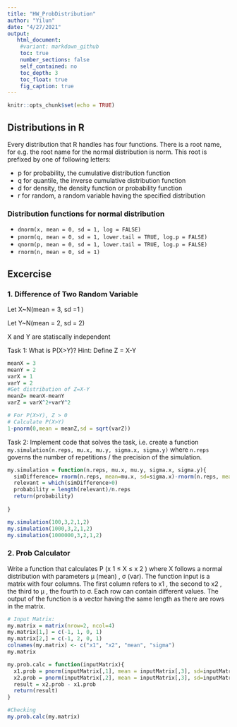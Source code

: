 ```yaml
---
title: "HW_ProbDistribution"
author: "Yilun"
date: "4/27/2021"
output:
   html_document:
    #variant: markdown_github
    toc: true
    number_sections: false
    self_contained: no
    toc_depth: 3
    toc_float: true
    fig_caption: true
---
```


```r
knitr::opts_chunk$set(echo = TRUE)
```

## Distributions in R

Every distribution that R handles has four functions. There is a root name, for e.g. the root name for the normal distribution is norm. This root is prefixed by one of following letters:

* p for probability, the cumulative distribution function 
* q for quantile, the inverse cumulative distribution function 
* d for density, the density function or probability function
* r for random, a random variable having the specified distribution

### Distribution functions for normal distribution

* `dnorm(x, mean = 0, sd = 1, log = FALSE)`
* `pnorm(q, mean = 0, sd = 1, lower.tail = TRUE, log.p = FALSE)`
* `qnorm(p, mean = 0, sd = 1, lower.tail = TRUE, log.p = FALSE)`
* `rnorm(n, mean = 0, sd = 1)`

## Excercise

### 1. Difference of Two Random Variable

Let X~N(mean = 3, sd =1 )

Let Y~N(mean = 2, sd = 2)

X and Y are statiscally independent

Task 1: What is P(X>Y)? Hint: Define Z = X-Y
```r
meanX = 3
meanY = 2
varX = 1
varY = 2
#Get distribution of Z=X-Y
meanZ= meanX-meanY
varZ = varX^2+varY^2

# For P(X>Y), Z > 0
# Calculate P(X>Y)
1-pnorm(0,mean = meanZ,sd = sqrt(varZ))
```

Task 2: Implement code that solves the task, i.e. create a function `my.simulation(n.reps, mu.x, mu.y, sigma.x, sigma.y)` where `n.reps` governs the number of repetitions / the precision of the simulation.
```r
my.simulation = function(n.reps, mu.x, mu.y, sigma.x, sigma.y){
  simDifference= rnorm(n.reps, mean=mu.x, sd=sigma.x)-rnorm(n.reps, mean=mu.y, sd=sigma.y)
  relevant = which(simDifference>0)
  probability = length(relevant)/n.reps
  return(probability)
  
}

my.simulation(100,3,2,1,2)
my.simulation(1000,3,2,1,2)
my.simulation(1000000,3,2,1,2)
```

### 2. Prob Calculator
Write a function that calculates P (x 1 ≤ X ≤ x 2 ) where X follows a normal distribution with parameters μ (mean) , σ (var).  The function input is a matrix with four columns. The first column refers to x1 , the second to x2 , the third to μ , the fourth to σ.  Each row can contain different values.  The output of the function is a vector having the same length as there are rows in the matrix.

```r
# Input Matrix:
my.matrix = matrix(nrow=2, ncol=4)
my.matrix[1,] = c(-1, 1, 0, 1)
my.matrix[2,] = c(-1, 2, 0, 1) 
colnames(my.matrix) <- c("x1", "x2", "mean", "sigma") 
my.matrix
```
```r
my.prob.calc = function(inputMatrix){
  x1.prob = pnorm(inputMatrix[,1], mean = inputMatrix[,3], sd=inputMatrix[,4])
  x2.prob = pnorm(inputMatrix[,2], mean = inputMatrix[,3], sd=inputMatrix[,4])
  result = x2.prob - x1.prob
  return(result)
}

#Checking
my.prob.calc(my.matrix)
```

